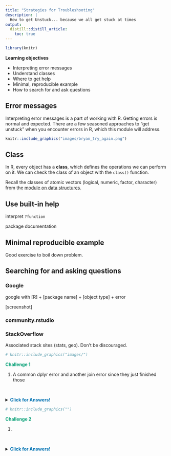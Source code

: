 ```yaml
---
title: "Strategies for Troubleshooting"
description: | 
  How to get Unstuck... because we all get stuck at times
output: 
  distill::distill_article:
    toc: true
---
```


```r

library(knitr)

```

:::obj

**Learning objectives**

 - Interpreting error messages 
 - Understand classes
 - Where to get help  
 - Minimal, reproducible example
 - How to search for and ask questions


:::



## Error messages

Interpreting error messages is a part of working with R. Getting errors is normal and expected. There are a few seasoned approaches to "get unstuck" when you encounter errors in R, which this module will address. 

<aside>
```r
knitr::include_graphics("images/bryan_try_again.png") 
```
</aside>


## Class

In R, every object has a **class**, which defines the operations we can perform on it. We can check the class of an object with the `class()` function. 

<aside> Recall the classes of atomic vectors (logical, numeric, factor, character) from the [module on data structures](04_data_structures.html#basic-object-classes). </aside>



## Use built-in help

interpret `?function`

package documentation




## Minimal reproducible example

Good exercise to boil down problem.



## Searching for and asking questions

### Google

google with [R] + [package name] + [object type] + error

[screenshot]  

### community.rstudio

### StackOverflow

Associated stack sites (stats, geo). Don't be discouraged. 






```r

# knitr::include_graphics("images/")

```





:::challenge

<font color="#009E73">**Challenge 1**</font> 

1. A common dplyr error and another join error since they just finished those 

:::

<br>

<details>
  <summary class="challenge-ans-title"><font color="#0072B2">**Click for Answers!**</font></summary>
  <div class="challenge-ans-body">

```r

```

  </div>
</details>



<aside> 
```r
# knitr::include_graphics("")
```
</aside>



:::challenge

<font color="#009E73">**Challenge 2**</font> 

1. 

:::

<br>

<details>
  <summary class="challenge-ans-title"><font color="#0072B2">**Click for Answers!**</font></summary>
  <div class="challenge-ans-body">

```r

```

  </div>
</details>


